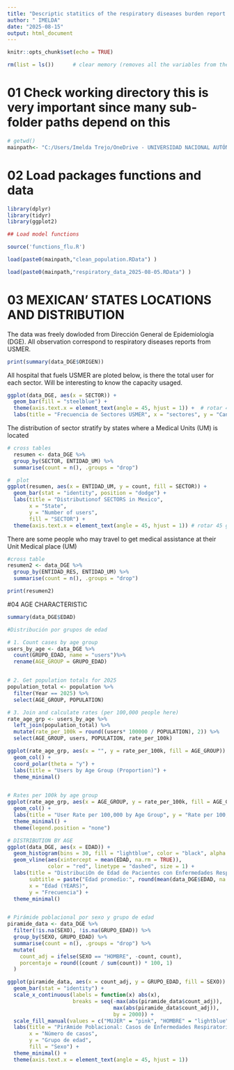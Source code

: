 ---
title: "Descriptic statitics of the respiratory diseases burden report from DGE"
author: " IMELDA"
date: "2025-08-15"
output: html_document
---

```{r setup, include=FALSE}
knitr::opts_chunk$set(echo = TRUE)
```

```{r}

rm(list = ls())      # clear memory (removes all the variables from the workspace)

```

# 01 Check working directory this is very important since many sub-folder paths depend on this

```{r}

# getwd()
mainpath<- "C:/Users/Imelda Trejo/OneDrive - UNIVERSIDAD NACIONAL AUTÓNOMA DE MÉXICO/CCM_UNAM/Research/Salud_publica/Influenza_Ejes_2025/data/"

```

# 02 Load packages functions and data

```{r read data sets}

library(dplyr)
library(tidyr)
library(ggplot2)

## Load model functions 

source('functions_flu.R')

load(paste0(mainpath,"clean_population.RData") )

load(paste0(mainpath,"respiratory_data_2025-08-05.RData") )


```
# 03 MEXICAN' STATES LOCATIONS AND DISTRIBUTION   

The data was freely dowloded from Dirección General de Epidemiologia (DGE).
All observation correspond to respiratory diseases reports from USMER. 

```{r ORIGIN}
print(summary(data_DGE$ORIGEN))
```
All hospital that fuels USMER are ploted below, is there the total user for each sector. Will be interesting to know the capacity usaged.


```{r SECTOR}

ggplot(data_DGE, aes(x = SECTOR)) +
  geom_bar(fill = "steelblue") +
  theme(axis.text.x = element_text(angle = 45, hjust = 1)) +  # rotar 45 grados
  labs(title = "Frecuencia de Sectores USMER", x = "sectores", y = "Cantidad")


```
The distribution of sector stratify by states where a Medical Units (UM) is located

```{r SECTOR in all country}
# cross tables
  resumen <- data_DGE %>%
  group_by(SECTOR, ENTIDAD_UM) %>%
  summarise(count = n(), .groups = "drop")

#  plot
ggplot(resumen, aes(x = ENTIDAD_UM, y = count, fill = SECTOR)) +
  geom_bar(stat = "identity", position = "dodge") +
  labs(title = "Distributionof SECTORS in Mexico",
       x = "State",
       y = "Number of users",
       fill = "SECTOR") +
  theme(axis.text.x = element_text(angle = 45, hjust = 1)) # rotar 45 grados


```


There are some people who may travel to get medical assistance at their Unit Medical place (UM)

```{r}
#cross table
resumen2 <- data_DGE %>%
  group_by(ENTIDAD_RES, ENTIDAD_UM) %>%
  summarise(count = n(), .groups = "drop")

print(resumen2)
```

#04 AGE CHARACTERISTIC

```{r}
summary(data_DGE$EDAD)

#Distribución por grupos de edad

# 1. Count cases by age group
users_by_age <- data_DGE %>%
  count(GRUPO_EDAD, name = "users")%>%
  rename(AGE_GROUP = GRUPO_EDAD)


# 2. Get population totals for 2025
population_total <- population %>%
  filter(Year == 2025) %>%
  select(AGE_GROUP, POPULATION)

# 3. Join and calculate rates (per 100,000 people here)
rate_age_grp <- users_by_age %>%
  left_join(population_total) %>%
  mutate(rate_per_100k = round((users* 100000 / POPULATION), 2)) %>%
  select(AGE_GROUP, users, POPULATION, rate_per_100k)

ggplot(rate_age_grp, aes(x = "", y = rate_per_100k, fill = AGE_GROUP)) +
  geom_col() +
  coord_polar(theta = "y") +
  labs(title = "Users by Age Group (Proportion)") +
  theme_minimal()


# Rates per 100k by age group
ggplot(rate_age_grp, aes(x = AGE_GROUP, y = rate_per_100k, fill = AGE_GROUP)) +
  geom_col() +
  labs(title = "User Rate per 100,000 by Age Group", y = "Rate per 100,000", x = "Age Group") +
  theme_minimal() +
  theme(legend.position = "none")

```

```{r}
# DISTRIBUTION BY AGE
ggplot(data_DGE, aes(x = EDAD)) +
  geom_histogram(bins = 30, fill = "lightblue", color = "black", alpha = 0.7) +
  geom_vline(aes(xintercept = mean(EDAD, na.rm = TRUE)), 
             color = "red", linetype = "dashed", size = 1) +
  labs(title = "DistribuciOn de Edad de Pacientes con Enfermedades Respiratorias",
       subtitle = paste("Edad promedio:", round(mean(data_DGE$EDAD, na.rm = TRUE), 1), "YEARS"),
       x = "Edad (YEARS)", 
       y = "Frecuencia") +
  theme_minimal()


# Pirámide poblacional por sexo y grupo de edad
piramide_data <- data_DGE %>%
  filter(!is.na(SEXO), !is.na(GRUPO_EDAD)) %>%
  group_by(SEXO, GRUPO_EDAD) %>%
  summarise(count = n(), .groups = "drop") %>%
  mutate(
    count_adj = ifelse(SEXO == "HOMBRE", -count, count),
    porcentaje = round((count / sum(count)) * 100, 1)
  )

ggplot(piramide_data, aes(x = count_adj, y = GRUPO_EDAD, fill = SEXO)) +
  geom_bar(stat = "identity") +
  scale_x_continuous(labels = function(x) abs(x), 
                     breaks = seq(-max(abs(piramide_data$count_adj)), 
                                  max(abs(piramide_data$count_adj)), 
                                  by = 2000)) +
  scale_fill_manual(values = c("MUJER" = "pink", "HOMBRE" = "lightblue")) +
  labs(title = "PirAmide Poblacional: Casos de Enfermedades Respiratorias por Sexo y Edad",
       x = "Número de casos", 
       y = "Grupo de edad",
       fill = "Sexo") +
  theme_minimal() +
  theme(axis.text.x = element_text(angle = 45, hjust = 1))
```

